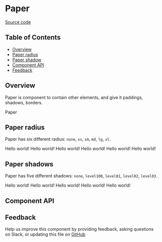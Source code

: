 
# Paper

[Source code](https://github.com/leemonade/bubbles/tree/main/packages/components/src/layout/Paper/Paper.js)

## Table of Contents

<!-- START doctoc generated TOC please keep comment here to allow auto update -->
<!-- DON'T EDIT THIS SECTION, INSTEAD RE-RUN doctoc TO UPDATE -->

- [Overview](#overview)
- [Paper radius](#paper-radius)
- [Paper shadow](#paper-shadow)
- [Component API](#component-api)
- [Feedback](#feedback)

## Overview

Paper is component to contain other elements, and give it paddings, shadows, borders.

<ThemeProvider>
  <Paper>Paper</Paper>
</ThemeProvider>

## Paper radius

Paper has six different radius: `none`, `xs`, `sm`, `md`, `lg`, `xl`.

<ThemeProvider>
  <Box style={{ display: 'flex', gap: 8, padding: 8, backgroundColor: '#EEE' }}>
    <Paper radius="none">Hello world!</Paper>
    <Paper radius="xs">Hello world!</Paper>
    <Paper radius="sm">Hello world!</Paper>
    <Paper radius="md">Hello world!</Paper>
    <Paper radius="lg">Hello world!</Paper>
    <Paper radius="xl">Hello world!</Paper>
  </Box>
</ThemeProvider>

## Paper shadows

Paper has five different shadows: `none`, `level100`, `level01`, `level02`, `level03`.

<ThemeProvider>
  <Box style={{ display: 'flex', gap: 70, padding: 8 }}>
    <Paper shadow="none">Hello world!</Paper>
    <Paper shadow="level100">Hello world!</Paper>
    <Paper shadow="level01">Hello world!</Paper>
    <Paper shadow="level02">Hello world!</Paper>
    <Paper shadow="level03">Hello world!</Paper>
  </Box>
</ThemeProvider>

## Component API

<Preview>
  <Story id="atoms-layout-paper--playground" />
</Preview>

<Props of={Paper} />

## Feedback

Help us improve this component by providing feedback, asking questions on Slack, or updating this file on
[GitHub](https://github.com/leemonade/bubbles/edit/main/packages/components/src/layout/Paper/Paper.mdx)
